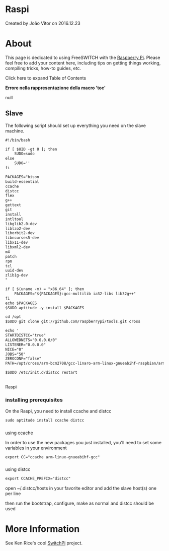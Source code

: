 
# Raspi 

 Created by  João Vitor on 2016.12.23

# About

This page is dedicated to using FreeSWITCH with the [Raspberry Pi](http://www.raspberrypi.org/). Please feel free to add your content here, including tips on getting things working, compiling tricks, how-to guides, etc.

Click here to expand Table of Contents

**Errore nella rappresentazione della macro 'toc'**

null

## Slave

The following script should set up everything you need on the slave machine.

```xml
#!/bin/bash

if [ $UID -gt 0 ]; then
    SUDO=sudo
else
    SUDO=''
fi

PACKAGES="bison
build-essential
ccache
distcc
flex
g++
gettext
git
install
intltool
libglib2.0-dev
liblzo2-dev
liborbit2-dev
libncurses5-dev
libx11-dev
libxml2-dev
m4
patch
rpm
tcl
uuid-dev
zlib1g-dev
"

if [ $(uname -m) = "x86_64" ]; then
    PACKAGES="${PACKAGES}:gcc-multilib ia32-libs lib32g++"
fi
echo $PACKAGES
$SUDO aptitude -y install $PACKAGES

cd /opt
$SUDO git clone git://github.com/raspberrypi/tools.git cross

echo '
STARTDISTCC="true"
ALLOWEDNETS="0.0.0.0/0"
LISTENER="0.0.0.0"
NICE="0"
JOBS="50"
ZEROCONF="false"
PATH=/opt/cross/arm-bcm2708/gcc-linaro-arm-linux-gnueabihf-raspbian/arm-linux-gnueabihf/bin/:/opt/cross/arm-bcm2708/gcc-linaro-arm-linuxgnueabihf-raspbian/libexec/gcc/arm-linux-gnueabihf/4.7.2:${PATH}' | $SUDO tee /etc/default/distcc

$SUDO /etc/init.d/distcc restart
```

##   
Raspi

### installing prerequisites

On the Raspi, you need to install ccache and distcc

```xml
sudo aptitude install ccache distcc
```

###   
using ccache

In order to use the new packages you just installed, you'll need to set some variables in your environment

```xml
export CC="ccache arm-linux-gnueabihf-gcc"
```

###   
using distcc

```xml
export CCACHE_PREFIX="distcc"
```
  
  
open \~/.distcc/hosts in your favorite editor and add the slave host(s) one per line

then run the bootstrap, configure, make as normal and distcc should be used

# More Information

See Ken Rice's cool [SwitchPi](http://www.switchpi.org/) project.


